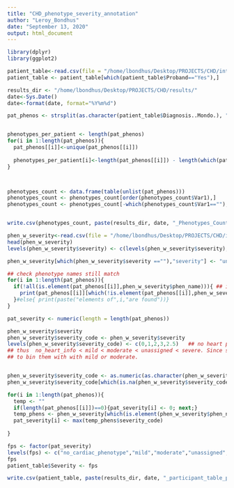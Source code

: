 ```yaml
---
title: "CHD_phenotype_severity_annotation"
author: "Leroy_Bondhus"
date: "September 13, 2020"
output: html_document
---
```



```r

library(dplyr)
library(ggplot2)
```

```r
patient_table<-read.csv(file = "/home/lbondhus/Desktop/PROJECTS/CHD/intermediate_data/participant_table.tsv", sep = "\t")
patient_table <- patient_table[which(patient_table$Proband=="Yes"),]

results_dir <- "/home/lbondhus/Desktop/PROJECTS/CHD/results/"
date<-Sys.Date()
date<-format(date, format="%Y%m%d")
```

```r
pat_phenos <- strsplit(as.character(patient_table$Diagnosis..Mondo.), ",")


phenotypes_per_patient <- length(pat_phenos)
for(i in 1:length(pat_phenos)){
  pat_phenos[[i]]<-unique(pat_phenos[[i]])
  
  phenotypes_per_patient[i]<-length(pat_phenos[[i]]) - length(which(pat_phenos[[i]]=="" ))
}



phenotypes_count <- data.frame(table(unlist(pat_phenos)))
phenotypes_count <- phenotypes_count[order(phenotypes_count$Var1),]
phenotypes_count <- phenotypes_count[-which(phenotypes_count$Var1==""),]


write.csv(phenotypes_count, paste(results_dir, date, "_Phenotypes_Count.csv", sep=""))

```



```r
phen_w_severity<-read.csv(file = "/home/lbondhus/Desktop/PROJECTS/CHD/intermediate_data/phenotype_count_w_severity.csv")
head(phen_w_severity)
levels(phen_w_severity$severity) <- c(levels(phen_w_severity$severity), "unassigned")

phen_w_severity[which(phen_w_severity$severity ==""),"severity"] <- "unassigned" 
```



```r
## check phenotype names still match
for(i in 1:length(pat_phenos)){
  if(!all(is.element(pat_phenos[[i]],phen_w_severity$phen_name))){ ## if pat_phenos NOT found in phen_with_severity$phen_name print 
    print(pat_phenos[[i]][which(!is.element(pat_phenos[[i]],phen_w_severity$phen_name))])
  }#else{ print(paste("elements of",i,"are found"))}
}

pat_severity <- numeric(length = length(pat_phenos))

phen_w_severity$severity
phen_w_severity$severity_code <- phen_w_severity$severity
levels(phen_w_severity$severity_code) <- c(0,1,2,3,2.5)   ## no heart phenotype information = 0, mild = 1, moderate = 2, severe = 3, unassigned heart = 2.5
## thus  no_heart_info < mild < moderate < unassigned < severe. Since severe is max, makes intuitive sense that unassigned are at most severe, but don't want
## to bin them with with mild or moderate.


phen_w_severity$severity_code <- as.numeric(as.character(phen_w_severity$severity_code))
phen_w_severity$severity_code[which(is.na(phen_w_severity$severity_code))] <- 0

for(i in 1:length(pat_phenos)){
  temp <- ""
  if(length(pat_phenos[[i]])==0){pat_severity[i] <- 0; next;}
  temp_phens <- phen_w_severity[which(is.element(phen_w_severity$phen_name, pat_phenos[[i]])),]
  pat_severity[i] <- max(temp_phens$severity_code) 
  
}

fps <- factor(pat_severity)
levels(fps) <- c("no_cardiac_phenotype","mild","moderate","unassigned","severe" )
fps
patient_table$Severity <- fps

write.csv(patient_table, paste(results_dir, date, "_participant_table_patient_subset_w_severity_annotation.csv", sep=""))


```



